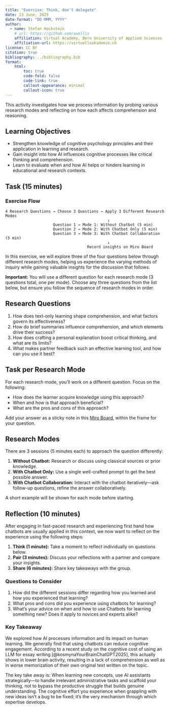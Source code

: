 ```yaml
---
title: "Exercise: Think, don't delegate"
date: 23 June, 2025
date-format: "DD MMM, YYYY"
author: 
  - name: Stefan Hackstein
    # url: https://github.com/awellis
    affiliation: Virtual Academy, Bern University of Applied Sciences
    affiliation-url: https://virtuelleakademie.ch
license: CC BY
citation: true
bibliography: ../bibliography.bib
format:
    html:
        toc: true
        code-fold: false
        code-link: true
        callout-appearance: minimal
        callout-icon: true
---
```


This activity investigates how we process information by probing various research modes and reflecting on how each affects comprehension and reasoning.

## Learning Objectives

 - Strengthen knowledge of cognitive psychology principles and their application in learning and research.
 - Gain insight into how AI influences cognitive processes like critical thinking and comprehension.
 - Learn to evaluate when and how AI helps or hinders learning in educational and research contexts.


## Task (15 minutes)

<!-- ::: {.callout-important} -->
### Exercise Flow

```
4 Research Questions → Choose 3 Questions → Apply 3 Different Research Modes
                                             ↓
                     Question 1 → Mode 1: Without Chatbot (5 min)
                     Question 2 → Mode 2: With Chatbot Only (5 min)  
                     Question 3 → Mode 3: With Chatbot Collaboration (5 min)
                                             ↓
                                    Record insights on Miro Board
```
<!-- ::: -->

In this exercise, we will explore three of the four questions below through different research modes, helping us experience the varying methods of inquiry while gaining valuable insights for the discussion that follows.

**Important:** You will use a different question for each research mode (3 questions total, one per mode). Choose any three questions from the list below, but ensure you follow the sequence of research modes in order.


::: {.callout-note collapse="true"}
## Research Questions

1. How does text-only learning shape comprehension, and what factors govern its effectiveness?
2. How do brief summaries influence comprehension, and which elements drive their success?
3. How does crafting a personal explanation boost critical thinking, and what are its limits?
4. What makes partner feedback such an effective learning tool, and how can you use it best?
:::


::: {.pro-tip collapse="false"}
## Task per Research Mode

For each research mode, you'll work on a different question. Focus on the following:

- How does the learner acquire knowledge using this approach?
- When and how is that approach beneficial?
- What are the pros and cons of this approach?

Add your answer as a sticky note in this [Miro Board](https://miro.com/app/board/uXjVImDtm9s=/?share_link_id=59226697931), within the frame for your question.
:::

::: {.pro-tip collapse="false"}
## Research Modes

There are 3 sessions (5 minutes each) to approach the question differently:

1. **Without Chatbot:** Research or discuss using classical sources or prior knowledge.
2. **With Chatbot Only:** Use a single well-crafted prompt to get the best possible answer.
3. **With Chatbot Collaboration:** Interact with the chatbot iteratively—ask follow-up questions, refine the answer collaboratively.

A short example will be shown for each mode before starting.

:::



::: {.callout-note collapse="true"}
## Reflection (10 minutes)

After engaging in fast-paced research and experiencing first hand how chatbots are usually applied in this context, we now want to reflect on the experience using the following steps:

1. **Think (1 minute):** Take a moment to reflect individually on questions below.  
2. **Pair (3 minutes):** Discuss your reflections with a partner and compare your insights.  
3. **Share (6 minutes):** Share key takeaways with the group.

### Questions to Consider
1. How did the different sessions differ regarding how you learned and how you experienced that learning?
2. What pros and cons did you experience using chatbots for learning?
3. What's your advice on when and how to use Chatbots for learning something new? Does it apply to novices and experts alike?
::: 

### Key Takeaway

We explored how AI processes information and its impact on human learning.
We generally find that using chatbots can reduce cognitive engagement.
According to a recent study on the cognitive cost of using an LLM for essay writing [@kosmynaYourBrainChatGPT2025], this actually shows in lower brain activity, resulting in a lack of comprehension as well as in worse memorization of their own original text written on the topic.

The key take away is: When learning new concepts, use AI assistants strategically—to handle irrelevant administrative tasks and scaffold your thinking, not to bypass the productive struggle that builds genuine understanding. The cognitive effort you experience when grappling with new ideas isn't a bug to be fixed; it's the very mechanism through which expertise develops.